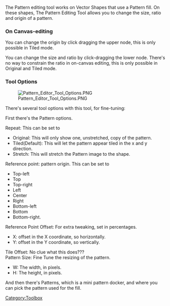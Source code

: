 {{ToolIcon|pattern-edit}}

The Pattern editing tool works on Vector Shapes that use a Pattern fill. On these shapes, The Pattern Editing Tool allows you to change the size, ratio and origin of a pattern.

===On Canvas-editing===
You can change the origin by click dragging the upper node, this is only possible in Tiled mode.

You can change the size and ratio by click-dragging the lower node. There's no way to constrain the ratio in on-canvas editing, this is only possible in Original and Tiled mode.

===Tool Options===

[[File:Pattern Editor Tool Options.PNG]]

There's several tool options with this tool, for fine-tuning:

First there's the Pattern options.
;Repeat: This can be set to
*Original: This will only show one, unstretched, copy of the pattern.
*Tiled(Default): This will let the pattern appear tiled in the x and y direction.
*Stretch: This will stretch the Pattern image to the shape.
;Reference point: pattern origin. This can be set to
*Top-left
*Top
*Top-right
*Left
*Center
*Right
*Bottom-left
*Bottom
*Bottom-right.
;Reference Point Offset: For extra tweaking, set in percentages.
*X: offset in the X coordinate, so horizontally.
*Y: offset in the Y coordinate, so vertically.
;Tile Offset: No clue what this does???
;Pattern Size: Fine Tune the resizing of the pattern.
*W: The width, in pixels.
*H: The height, in pixels.

And then there's Patterns, which is a mini pattern docker, and where you can pick the pattern used for the fill.


[[Category:Toolbox]]
